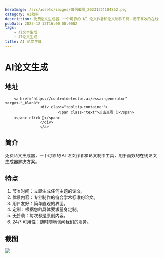 ```yaml
---
heroImage: /src/assets/images/微信截图_20231214104852.png
category: AI效率
description: 免费论文生成器，一个可靠的 AI 论文作者和论文制作工具，用于高效的在线论文生成器解决方案。
pubDate: 2023-12-13T16:00:00.000Z
tags:
    - AI文本生成
    - AI论文生成
title: AI 论文生成
---
```


# AI论文生成

## 地址

        <a href="https://contentdetector.ai/essay-generator" target="_blank">
                    <div class="tooltip-container">
                            <span class="text">点击查看 👆</span>
        <span> click 👋</span>
                    </div>
                    </a>
## 简介

免费论文生成器，一个可靠的 AI 论文作者和论文制作工具，用于高效的在线论文生成器解决方案。

## 特点

1. 节省时间：立即生成任何主题的论文。
2. 优质内容：专业制作的符合学术标准的论文。
3. 用户友好：简单直观的界面。
4. 定制：根据您的具体要求量身定制。
5. 无抄袭：每次都是原创内容。
6. 24/7 可用性：随时随地访问我们的服务。

## 截图

![](/src/assets/images/微信截图_20231214104833.png)
